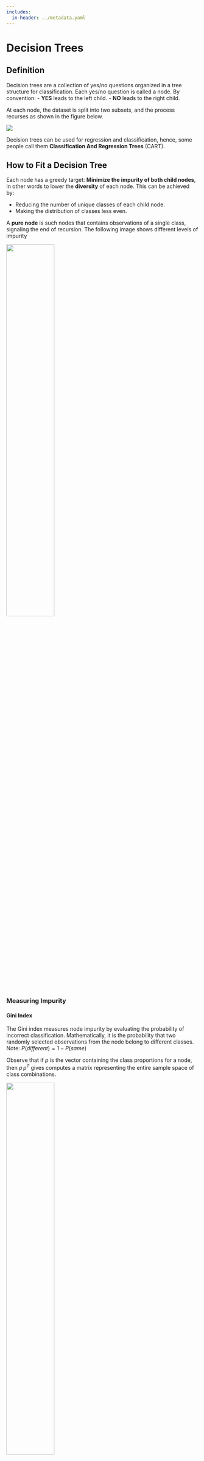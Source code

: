 ```yaml
---
includes:
  in-header: ../metadata.yaml
---
```



# Decision Trees

## Definition

Decision trees are a collection of yes/no questions organized in a tree structure for classification. Each yes/no question is called a node. By convention:
- **YES** leads to the left child.
- **NO** leads to the right child.

At each node, the dataset is split into two subsets, and the process recurses as shown in the figure below.

![](figures/decision-tree.jpg){fig-align="center"}

Decision trees can be used for regression and classification, hence, some people call them **Classification And Regression Trees** (CART).

## How to Fit a Decision Tree

Each node has a greedy target: **Minimize the impurity of both child nodes**, in other words to lower the **diversity** of each node. This can be achieved by:

- Reducing the number of unique classes of each child node.
- Making the distribution of classes less even.

A **pure node** is such nodes that contains observations of a single class, signaling the end of recursion. The following image shows different levels of impurity

![](figures/decision-tree-impurity.png){fig-align="center" width="50%"}

### Measuring Impurity

#### Gini Index
The Gini index measures node impurity by evaluating the probability of incorrect classification. Mathematically, it is the probability that two randomly selected observations from the node belong to different classes. Note: $P(different) = 1 - P(same)$

Observe that if $p$ is the vector containing the class proportions for a node, then $p\,p^T$ gives computes a matrix representing the entire sample space of class combinations.

![](figures/decision-tree-gini.png){fig-align="center" width="50%"}

We can observe that $P(same) = \operatorname{trace}(p\,p^T) = p \cdot p$. Thus, the Gini index can be written as:

$$
\text{Gini Index}(p) = P(different) = 1- P(same) = 1 - p \cdot p = 1 - \sum_{i=1}^k p_i^2
$$

While the dot product is sufficient to express the Gini index, it most comonly found using the sum notation at the end of the expresion

#### Entropy

Entropy is also used to measure diversity in the context of biology and ecolofy, often referred to as the **Shannon Diversity Index**. It was originally derived for information theory where by using $\log_2$ it represents the expected number of questions needed to reach a pure node. In practice, for decicion trees, entropy is normalized to [0,1] using  $\log_k$ for interpretability and comparability with the Gini index.

However, **Information Gain** is preferred over entropy in practical applications. Both the GINI Index and Entropy give us absolute measures, but in the context of decision trees, we have a previous state we’d like to compare against. Information gain is a relative measure that achieves this. Information Gain is analogous to “Lost Surprise”. Since Entropy is also analogous to surprise, the formula is as follows:

$$
\operatorname{Information Gain} = H(Parent Node) - dfrac{1}{2} \left( H(Left Child) + H(Right Child) \right)
$$

### Evaluating Questions for Nodes

To select the best question, we first need to consider which questions to ask. This changes between continuous and categorical variables. Once we have a list of questions, we can evaluate them using the above formula. And select the question that maximizes information gain or minimizes the gini coefficient.

| Height | Weight | Gender | School Year | Likes Pokemon? |
|---|---|---|---|---|
| 165 | 55 | Female | Sophomore | Yes |
| 178 | 72 | Male | Junior | No |
| 160 | 50 | Female | Freshman | Yes |
| 172 | 65 | Male | Senior | Yes |
| 155 | 48 | Female | Sophomore | No |
| 168 | 60 | Male | Freshman | Yes |

#### For Continuous Variables

To identify the best question for continuous variables, we need to consider smart cut-off points. To avoid asking redundant questions, the following steps can be used:
1. Sort the data.
2. Evaluate potential questions at in-between values (or percentiles for larger datasets).
3. Measure the "goodness" of each question.
4. Choose the best one.



###### Example with heights:

:::: {.columns align=center}

::: {.column width="40%"}
**Sorted Data:**

| Height | Likes Pokemon? |
|---|---|
| 155 | No |
| 160 | Yes |
| 165 | Yes |
| 168 | Yes |
| 172 | Yes |
| 178 | No |
:::

::: {.column width="10%"}

:::

::: {.column width="30%" align="bottom"}
<br><br><br><br>
**Questions:**

- Q1: Height ≤ 157.5?
- Q2: Height ≤ 162.5?
- Q3: Height ≤ 166.5?
- Q4: Height ≤ 170.0?
- Q5: Height ≤ 175.0?
:::

::::

Then, we'd compute the relevant metric for each of the questions and choose the best one.

#### For Categorical Variables
For categorical variables, it is a little bit easier. We can just ask if the value is in a certain category or not. Then we measure how good each question is and choose the best one.

###### Example with School Year
:::: {.columns align=center}

::: {.column width="40%"}
**Sorted Data:**

| School Year | Likes Pokemon? |
|---|---|
| Sophomore | Yes |
| Junior | No |
| Freshman | Yes |
| Senior | Yes |
| Sophomore | No |
| Freshman | Yes |
:::

::: {.column width="10%"}

:::

::: {.column width="30%" align="bottom"}
<br><br><br><br>
**Questions:**

- Q1: Is Sophomore?
- Q2: Is Junior?
- Q3: Is Freshman?
- Q4: Is Senior?
:::

::::


## Recursive Fitting of a decision tree.

Now that we understand all the components needed to fit a decision tree, let's see how we can fit a decision tree recursively:

1. Indentify the best question for each variable.
2. Indentify the best question among all variables.
3. Use that question to split the data into child nodes.
4. Recursively apply the process to child nodes.
5. Stop when the data is pure or the tree is too deep*.

## Prediction Using a Tree

To make predictions, traverse the tree by answering the yes/no questions until reaching a leaf node. Then, if we're classifying use the majority class of the leaf node, if we're regression use the mean of the leaf node.

#### Impurity for regression

While we discussed impurity before, it was focused on clasiffication. For regression, we use the variance of the target variable for that specific node.


## Pros and Cons of Decision Trees

### Pros
- Computationally efficient.
- Highly interpretable.
- Captures non-linear relationships.
- Automatically detects feature importance.
- Fast training and prediction.
- Handles both numerical and categorical data.

### Cons
- Prone to overfitting.
- Sensitive to data variability.
- Biased toward dominant features.
- Greedy algorithm \right arrow Less accurate on test sets.

## Overcoming Overfitting

Regularization parameters include:
- **Max depth**: Limit the tree's depth.
- **Min samples split**: Minimum number of samples to split a node.
- **Min samples leaf**: Minimum samples in a leaf node.
- **Min impurity decrease**: Minimum decrease in impurity to split further.
- **Pruning**: Remove leaf nodes that minimally reduce impurity.

## Addressing Limitations with Ensembles

Ensemble models enhance decision tree performance:
- **Random Forest**
- **AdaBoost**
- **GradientBoost**
- **XGBoost**

While algorithms like AdaBoost and GradientBoost are general ensemble methods, they are widely associated with tree-based models.

## Not PyTorch

The SciKit-Learn library in Python provides a comprehensive implementation of decision trees. For this showcase we'll fit a classification tree to the breast cancer dataset.

```python
#| code-fold: true
#| code-summary: "Libraries and data"
import pandas as pd
import matplotlib.pyplot as plt
from sklearn.datasets import load_breast_cancer
from sklearn.model_selection import train_test_split
from sklearn.tree import DecisionTreeClassifier, plot_tree, export_graphviz
from sklearn.metrics import accuracy_score, confusion_matrix, ConfusionMatrixDisplay

# Load the Iris dataset
breast_cancer = load_breast_cancer()
X = breast_cancer.data
y = breast_cancer.target

X_train, X_test, y_train, y_test = train_test_split(X, y, test_size=0.2, random_state=0)
```

We can fit the model using the following code:
```python
#| results: hide
decision_tree = DecisionTreeClassifier()
decision_tree.fit(X_train, y_train);
```

Fortunately, the SciKit-Learn library handles most of the details for us. We can visualize the tree using the `plot_tree` function:
```python
#| fig-align: center
plot_tree(decision_tree, filled=True, feature_names=breast_cancer.feature_names)
plt.show()
```

Blue nodes represent observations that are classified as benign, while orange nodes represent observations that are classified as malignant. The more intense a node is colored, the purer it is. However, the tree is so large that it is difficult to interpret. It is also very likely that it is overfit. So,let's take a look at the train and test accuracies:

```python
#| code-fold: true
#| code-summary: "Train and test accuracy"
train_accuracy = accuracy_score(y_train, decision_tree.predict(X_train))
test_accuracy = accuracy_score(y_test, decision_tree.predict(X_test))

print(f"Train accuracy: {train_accuracy:.4f}")
print(f"Test accuracy: {test_accuracy:.4f}")
```
Yup, the train accuracy is 100% and the test accuracy is  91%. This is a classic example of overfitting. Let's fit another tree with some regularization parameters and analyze the results.

```python
#| results: hide
dt2 = DecisionTreeClassifier(min_samples_leaf=4, min_samples_split=10, max_depth=5)
dt2.fit(X_train, y_train);
```

```python
#| code-fold: true
#| code-summary: "Tree plot and accuracy"
#| fig-align: center
plot_tree(dt2, filled=True, feature_names=breast_cancer.feature_names)
plt.show()

train_accuracy = accuracy_score(y_train, dt2.predict(X_train))
test_accuracy = accuracy_score(y_test, dt2.predict(X_test))

print(f"Train accuracy: {train_accuracy:.4f}")
print(f"Test accuracy: {test_accuracy:.4f}")
```
The Train accuracy decreases to 97%, but the test accuracy jumps all the way to 96%. This is a good example of how regularization can help prevent overfitting.

However, I must admit I originally didn't set any seeds, which gave varying results each time I ran the code (mostly due to the train/test split). Different seeds gave widely different results, which is not ideal. The test accuracies in both cases ranged between 88%-95%, showing that trees are very sensitive to changes in the data.

---

This is a high-level summary of decision trees, offering insights into their structure, fitting process, and how to improve their performance using regularization and ensemble methods.